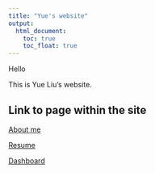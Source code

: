 ```yaml
---
title: "Yue's website"
output: 
  html_document:
    toc: true
    toc_float: true
---
```


Hello

This is Yue Liu's website. 

## Link to page within the site

[About me](about.html)

[Resume](resume.html)

[Dashboard](dashboard.html)

